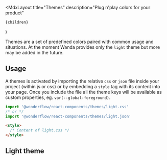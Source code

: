 
  <MdxLayout
    title="Themes"
    description="Plug n'play colors for your product"
  >
    {children}
  </MdxLayout>
)

Themes are a set of predefined colors paired with common usage and situations. At the moment Wanda provides only the `light` theme but more may be added in the future.

## Usage

A themes is activated by importing the relative `css` or `json` file inside your project (within js or css) or by embedding a `style` tag with its content into your page. Once you include the file all the theme keys will be available as custom properties, eg. `var(--global-foreground)`.

```js
import '@wonderflow/react-components/themes/light.css'
/* or */
import '@wonderflow/react-components/themes/light.json'
```

```html
<style>
  /* Content of light.css */
</style>
```


## Light theme

<ThemeList theme={light} />
